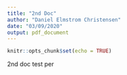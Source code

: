 ```yaml
---
title: "2nd Doc"
author: "Daniel Elmstrom Christensen"
date: "03/09/2020"
output: pdf_document
---
```


```r
knitr::opts_chunk$set(echo = TRUE)
```

2nd doc
test per